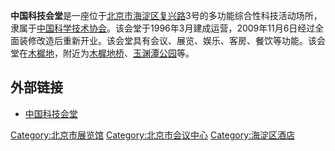 {{Coord|39.9090083|116.3336844|type:landmark_region:CN-11_source:GoogleMaps|display=title}}
'''中国科技会堂'''是一座位于[[北京市|北京市]][[海淀区|海淀区]][[复兴路_(北京)|复兴路]]3号的多功能综合性科技活动场所，隶属于[[中国科学技术协会|中国科学技术协会]]。该会堂于1996年3月建成运营，2009年11月6日经过全面装修改造后重新开业。该会堂具有会议、展览、娱乐、客房、餐饮等功能。该会堂在[[木樨地|木樨地]]，附近为[[木樨地桥|木樨地桥]]、[[玉渊潭公园|玉渊潭公园]]等。

==外部链接==
*[http://www.chst-hotel.com.cn/ 中国科技会堂]{{Wayback|url=http://www.chst-hotel.com.cn/ |date=20110805090953 }}

[[Category:北京市展览馆|Category:北京市展览馆]]
[[Category:北京市会议中心|Category:北京市会议中心]]
[[Category:海淀区酒店|Category:海淀区酒店]]